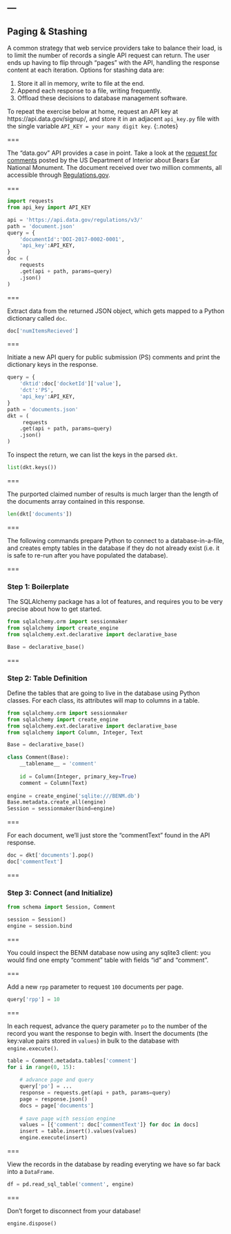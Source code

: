 ---
---

## Paging & Stashing

A common strategy that web service providers take to balance their
load, is to limit the number of records a single API request can
return. The user ends up having to flip through "pages" with the API,
handling the response content at each iteration. Options for stashing
data are:

1. Store it all in memory, write to file at the end.
1. Append each response to a file, writing frequently.
1. Offload these decisions to database management software.

To repeat the exercise below at home, request an API key at
https://api.data.gov/signup/, and store it in an adjacent `api_key.py`
file with the single variable `API_KEY = your many digit key`.
{:.notes}

===

The "data.gov" API provides a case in point. Take a look at the
[request for comments](https://www.regulations.gov/docket?D=DOI-2017-0002)
posted by the US Department of Interior about Bears Ear National
Monument. The document received over two million comments, all
accessible through [Regulations.gov](https://www.regulations.gov).

===

```python
import requests
from api_key import API_KEY

api = 'https://api.data.gov/regulations/v3/'
path = 'document.json'
query = {
    'documentId':'DOI-2017-0002-0001',
    'api_key':API_KEY,
}
doc = (
    requests
    .get(api + path, params=query)
    .json()
)
```

===

Extract data from the returned JSON object, which gets mapped to a
Python dictionary called `doc`.

```python
doc['numItemsRecieved']
```

===

Initiate a new API query for public submission (PS) comments and print
the dictionary keys in the response.

```python
query = {
    'dktid':doc['docketId']['value'],
    'dct':'PS',
    'api_key':API_KEY,
}
path = 'documents.json'
dkt = (
     requests
    .get(api + path, params=query)
    .json()
)
```

To inspect the return, we can list the keys in the
parsed `dkt`.

```python
list(dkt.keys())
```

===

The purported claimed number of results is much larger than the length
of the documents array contained in this response.

```python
len(dkt['documents'])
```

===

The following commands prepare Python to connect to a
database-in-a-file, and creates empty tables in the database if they
do not already exist (i.e. it is safe to re-run after you have
populated the database).

===

### Step 1: Boilerplate

The SQLAlchemy package has a lot of features, and
requires you to be very precise about how to get started.

```python
from sqlalchemy.orm import sessionmaker
from sqlalchemy import create_engine
from sqlalchemy.ext.declarative import declarative_base

Base = declarative_base()
```

===

### Step 2: Table Definition

Define the tables that are going to live in the database
using Python classes. For each class, its attributes
will map to columns in a table.

```python
from sqlalchemy.orm import sessionmaker
from sqlalchemy import create_engine
from sqlalchemy.ext.declarative import declarative_base
from sqlalchemy import Column, Integer, Text

Base = declarative_base()

class Comment(Base):
    __tablename__ = 'comment'
    
    id = Column(Integer, primary_key=True)
    comment = Column(Text)
    
engine = create_engine('sqlite:///BENM.db')
Base.metadata.create_all(engine)
Session = sessionmaker(bind=engine)
```

===

For each document, we'll just store the "commentText" found in the API
response.

```python
doc = dkt['documents'].pop()
doc['commentText']
```
===

### Step 3: Connect (and Initialize)

```python
from schema import Session, Comment

session = Session()
engine = session.bind
```

===

You could inspect the BENM database now using any sqlite3 client: you
would find one empty "comment" table with fields "id" and "comment".

===

Add a new `rpp` parameter to request `100` documents per page.


```python
query['rpp'] = 10
```

===

In each request, advance the query parameter `po` to the number of the
record you want the response to begin with. Insert the documents (the
key:value pairs stored in `values`) in bulk to the database with
`engine.execute()`.

```python
table = Comment.metadata.tables['comment']
for i in range(0, 15):
    
    # advance page and query
    query['po'] = ...
    response = requests.get(api + path, params=query)
    page = response.json()
    docs = page['documents']
    
    # save page with session engine
    values = [{'comment': doc['commentText']} for doc in docs]
    insert = table.insert().values(values)
    engine.execute(insert)
```

===

View the records in the database by reading
everyting we have so far back into a `DataFrame`.

```python
df = pd.read_sql_table('comment', engine)
```

===

Don't forget to disconnect from your database!

```python
engine.dispose()
```
